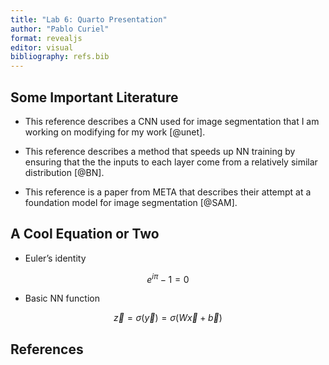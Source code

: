 ```yaml
---
title: "Lab 6: Quarto Presentation"
author: "Pablo Curiel"
format: revealjs
editor: visual
bibliography: refs.bib
---
```


## Some Important Literature

-   This reference describes a CNN used for image segmentation that I am working on modifying for my work [@unet].

-   This reference describes a method that speeds up NN training by ensuring that the the inputs to each layer come from a relatively similar distribution [@BN].

-   This reference is a paper from META that describes their attempt at a foundation model for image segmentation [@SAM].

## A Cool Equation or Two

-   Euler's identity

$$
e^{i \pi} - 1 = 0
$$

-   Basic NN function

$$
\vec{z} = \sigma(\vec{y}) =  \sigma (W\vec{x} + \vec{b})
$$

## References
